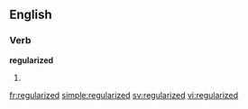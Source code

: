 ==English==

===Verb===
'''regularized'''

# {{en-past of|regularize}}

[[fr:regularized]]
[[simple:regularized]]
[[sv:regularized]]
[[vi:regularized]]